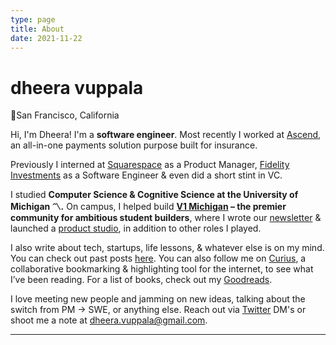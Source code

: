 ```yaml
---
type: page
title: About
date: 2021-11-22
---
```


<h1> dheera vuppala </h1>

<p style={{color: '#002D62' }}>📍San Francisco, California</p>

Hi, I'm Dheera! I'm a **software engineer**. Most recently I worked at [Ascend](https://www.useascend.com/), an all-in-one payments solution purpose built for insurance. 

Previously I interned at [Squarespace](https://www.squarespace.com/) as a Product Manager, [Fidelity Investments](https://www.fidelity.com/) as a Software Engineer & even did a short stint in VC. 

I studied **Computer Science & Cognitive Science at the University of Michigan 〽️.** On campus, I helped build **[V1 Michigan](https://v1michigan.com/) – the premier community for ambitious student builders**, where I wrote our [newsletter](https://v1network.substack.com/) & launched a [product studio](https://studio.v1michigan.com/), in addition to other roles I played. 

I also write about tech, startups, life lessons, & whatever else is on my mind. You can check out past posts [here](/writing). You can also follow me on [Curius](https://curius.app/dheera-vuppala), a collaborative bookmarking & highlighting tool for the internet, to see what I’ve been reading. For a list of books, check out my [Goodreads](https://www.goodreads.com/user/show/92278496-dheera-vuppala). 

I love meeting new people and jamming on new ideas, talking about the switch from PM -> SWE, or anything else. Reach out via [Twitter](https://twitter.com/dheera_vuppala) DM's or shoot me a note at [dheera.vuppala@gmail.com](mailto:dheera.vuppala@gmail.com).

---

